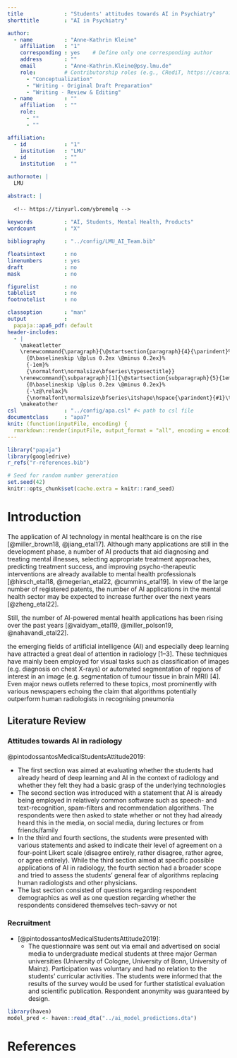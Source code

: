 ```yaml
---
title             : "Students' attitudes towards AI in Psychiatry"
shorttitle        : "AI in Psychiatry"

author: 
  - name          : "Anne-Kathrin Kleine"
    affiliation   : "1"
    corresponding : yes    # Define only one corresponding author
    address       : ""
    email         : "Anne-Kathrin.Kleine@psy.lmu.de"
    role:         # Contributorship roles (e.g., CRediT, https://casrai.org/credit/)
      - "Conceptualization"
      - "Writing - Original Draft Preparation"
      - "Writing - Review & Editing"
  - name          : ""
    affiliation   : ""
    role:
      - ""
      - ""

affiliation:
  - id            : "1"
    institution   : "LMU"
  - id            : ""
    institution   : ""

authornote: |
  LMU

abstract: |
  
  <!-- https://tinyurl.com/ybremelq -->
  
keywords          : "AI, Students, Mental Health, Products"
wordcount         : "X"

bibliography      : "../config/LMU_AI_Team.bib"

floatsintext      : no
linenumbers       : yes
draft             : no
mask              : no

figurelist        : no
tablelist         : no
footnotelist      : no

classoption       : "man"
output            : 
  papaja::apa6_pdf: default
header-includes:
  - |
    \makeatletter
    \renewcommand{\paragraph}{\@startsection{paragraph}{4}{\parindent}%
      {0\baselineskip \@plus 0.2ex \@minus 0.2ex}%
      {-1em}%
      {\normalfont\normalsize\bfseries\typesectitle}}
    \renewcommand{\subparagraph}[1]{\@startsection{subparagraph}{5}{1em}%
      {0\baselineskip \@plus 0.2ex \@minus 0.2ex}%
      {-\z@\relax}%
      {\normalfont\normalsize\bfseries\itshape\hspace{\parindent}{#1}\textit{\addperi}}{\relax}}
    \makeatother
csl               : "../config/apa.csl" #< path to csl file
documentclass     : "apa7"
knit: (function(inputFile, encoding) {
  rmarkdown::render(inputFile, output_format = "all", encoding = encoding, output_dir = "../docs", output_file = "meta_products") })
---
```


```r
library("papaja")
library(googledrive)
r_refs("r-references.bib")
```

```r
# Seed for random number generation
set.seed(42)
knitr::opts_chunk$set(cache.extra = knitr::rand_seed)
```

# Introduction

The application of AI technology in mental healthcare is on the rise [@miller_brown18, @jiang_etal17]. 
Although many applications are still in the development phase, a number of AI products that aid diagnosing and treating mental illnesses, selecting appropriate treatment approaches, predicting treatment success, and improving psycho-therapeutic interventions are already available to mental health professionals [@hirsch_etal18, @megerian_etal22, @cummins_etal19]. 
In view of the large number of registered patents, the number of AI applications in the mental health sector may be expected to increase further over the next years [@zheng_etal22].









Still, the number of AI-powered mental health applications has been rising over the past years [@vaidyam_etal19, @miller_polson19, @nahavandi_etal22]. 

the emerging fields of artificial intelligence (AI) and especially deep learning have attracted a
great deal of attention in radiology [1–3]. These techniques
have mainly been employed for visual tasks such as classification of images (e.g. diagnosis on chest X-rays) or automated
segmentation of regions of interest in an image (e.g. segmentation of tumour tissue in brain MRI) [4]. Even major news
outlets referred to these topics, most prominently with various
newspapers echoing the claim that algorithms potentially outperform human radiologists in recognising pneumonia

## Literature Review 

### Attitudes towards AI in radiology

@pintodossantosMedicalStudentsAttitude2019:

- The first section was aimed at evaluating whether the students had already heard
of deep learning and AI in the context of radiology and whether they felt they had a basic grasp of the underlying technologies
- The second section was introduced with a statement that AI is already being employed in relatively common software such as speech- and text-recognition, spam-filters and recommendation algorithms. The respondents were then asked to state whether or not they had already heard this in the media, on social media, during lectures or from friends/family
- In the third and fourth sections, the students were presented with various statements and asked to indicate their level of agreement on a four-point Likert scale (disagree entirely, rather disagree, rather agree, or agree entirely). While the third section aimed at specific possible applications of AI in radiology, the fourth section had a broader scope and tried to assess the students’ general fear of algorithms replacing human radiologists and other physicians.
- The last section consisted of questions regarding respondent demographics as well as one question regarding whether the respondents considered themselves tech-savvy or not

### Recruitment 
- [@pintodossantosMedicalStudentsAttitude2019]:
    - The questionnaire was sent out via email and advertised on social media to undergraduate medical students at three major German universities (University of Cologne, University of Bonn, University of Mainz). Participation was voluntary and had no relation to the students’ curricular activities. The students were informed that the results of the survey would be used for further statistical evaluation and scientific publication. Respondent anonymity was guaranteed by design.

```r
library(haven)
model_pred <- haven::read_dta("../ai_model_predictions.dta")
```



\newpage

# References

::: {#refs custom-style="Bibliography"}
:::

